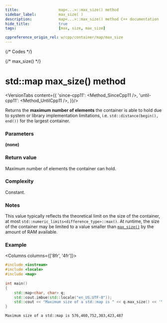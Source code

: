 ```yaml
---
title:					map<...>::max_size() method
sidebar_label:			max_size( )
description:			map<...>::max_size() method C++ documentation
hide_title:				true
tags:					[max, size, max_size]

cppreference_origin_rel: w/cpp/container/map/max_size
---
```



{/* Codes */}

{/* max_size() */}

# std::map max_size() method

<VersionTabs content={{
	'since-cpp11': <Method_SinceCpp11 />,
	'until-cpp11': <Method_UntilCpp11 />,
}}/>

		
Returns the **maximum number of elements** the container is able to hold due to system or library implementation limitations,
i.e. `std::distance(begin(), end())` for the largest container.

### Parameters

**(none)**

### Return value

Maximum number of elements the container can hold.

### Complexity

Constant.

### Notes

This value typically reflects the theoretical limit on the size of the container,
at most `std::numeric_limits<difference_type>::max()`.
At runtime, the size of the container may be limited to a value smaller than [`max_size()`](#) by the amount of RAM available.

### Example

<Columns columns={['8fr', '4fr']}>
<div>

```cpp title='Main.cpp' showLineNumbers
#include <iostream>
#include <locale>
#include <map>
 
int main()
{
    std::map<char, char> q;
    std::cout.imbue(std::locale("en_US.UTF-8"));    
    std::cout << "Maximum size of a std::map is " << q.max_size() << '\n';
}

```

</div>
<div>

```plaintext title="Possible output"
Maximum size of a std::map is 576,460,752,303,423,487
```

</div>
</Columns>
